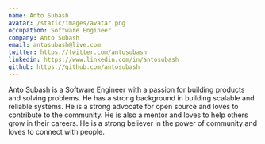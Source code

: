 ```yaml
---
name: Anto Subash
avatar: /static/images/avatar.png
occupation: Software Engineer
company: Anto Subash
email: antosubash@live.com
twitter: https://twitter.com/antosubash
linkedin: https://www.linkedin.com/in/antosubash
github: https://github.com/antosubash
---
```


Anto Subash is a Software Engineer with a passion for building products and solving problems. He has a strong background in building scalable and reliable systems. He is a strong advocate for open source and loves to contribute to the community. He is also a mentor and loves to help others grow in their careers. He is a strong believer in the power of community and loves to connect with people.
